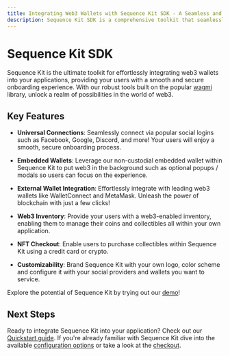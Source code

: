 ```yaml
---
title: Integrating Web3 Wallets with Sequence Kit SDK - A Seamless and Secure Onboarding Experience
description: Sequence Kit SDK is a comprehensive toolkit that seamlessly integrates web3 wallets into applications.
---
```


# Sequence Kit SDK

Sequence Kit is the ultimate toolkit for effortlessly integrating web3 wallets into your applications, providing your users with a smooth and secure onboarding experience. With our robust tools built on the popular [wagmi](https://wagmi.sh/) library, unlock a realm of possibilities in the world of web3.

## Key Features

- **Universal Connections**: Seamlessly connect via popular social logins such as Facebook, Google, Discord, and more! Your users will enjoy a smooth, secure onboarding process.

- **Embedded Wallets**: Leverage our non-custodial embedded wallet within Sequence Kit to put web3 in the background such as optional popups / modals so users can focus on the experience.

- **External Wallet Integration**: Effortlessly integrate with leading web3 wallets like WalletConnect and MetaMask. Unleash the power of blockchain with just a few clicks!

- **Web3 Inventory**: Provide your users with a web3-enabled inventory, enabling them to manage their coins and collectibles all within your own application.

- **NFT Checkout**: Enable users to purchase collectibles within Sequence Kit using a credit card or crypto.

- **Customizability**: Brand Sequence Kit with your own logo, color scheme and configure it with your social providers and wallets you want to service.

Explore the potential of Sequence Kit by trying out our [demo](https://0xsequence.github.io/kit)!

## Next Steps

Ready to integrate Sequence Kit into your application? Check out our [Quickstart guide](/solutions/wallets/sequence-kit/getting-started). If you're already familiar with Sequence Kit dive into the available [configuration options](/solutions/wallets/sequence-kit/custom-configuration) or take a look at the [checkout](/solutions/wallets/sequence-kit/checkout).